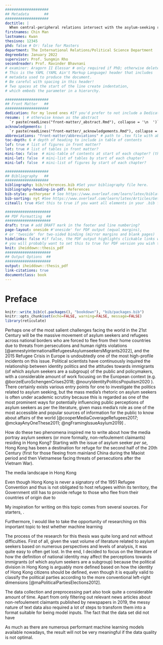 ```yaml
---
####################
## Metadata       ##
####################
doctitle: |
  When central-peripheral relations intersect with the asylum-seeking regime: how media outlets from different political camps report on asylum seekers in Hong Kong
firstnames: Chin Man
lastnames: Kwan
thesisno: 12345
phd: false # Or: false for Masters
department: The International Relations/Political Science Department
degreedate: January 2022
supervisor: Prof. Sungmin Rho
secondreader: Prof. Ravinder Bhavnani
# examiner: Aragorn II Elessar # only required if PhD; otherwise delete or comment out
# This is the YAML (YAML Ain't Markup Language) header that includes 
# metadata used to produce the document. 
# Be careful with spacing in this header!
# Two spaces at the start of the line create indentation,
# which embeds the parameter in a hierarchy.

####################
## Front Matter   ##
####################
dedication: For my loved ones #If you'd prefer to not include a Dedication, for example, simply delete the section entirely, or silence them (add # before each line). 
resume: | # otherwise known as the abstract
  `r paste(readLines("front-matter/_abstract.Rmd"), collapse = '\n  ')`
acknowledgements: |
  `r paste(readLines("front-matter/_acknowledgements.Rmd"), collapse = '\n  ')`
abbreviations: "front-matter/abbreviations" # path to .tex file with abbreviations
toc-depth: 6 # depth of heading to include in table of contents
lof: true # list of figures in front matter?
lot: true # list of tables in front matter?
mini-toc: false  # mini-table of contents at start of each chapter? (this just prepares it; you must also add \minitoc after the chapter titles)
mini-lot: false  # mini-list of tables by start of each chapter?
mini-lof: false  # mini-list of figures by start of each chapter?

####################
## Bibliography   ##
####################
bibliography: bib/references.bib #Set your bibliography file here.
bibliography-heading-in-pdf: References
bib-style: authoryear # See https://www.overleaf.com/learn/latex/biblatex_citation_styles for a list of the commonly used built-in citations styles of biblatex.
bib-sorting: nyt #See https://www.overleaf.com/learn/latex/Articles/Getting_started_with_BibLaTeX for different bibliography sorting options.
citeall: true #Set this to true if you want all elements in your .bib file to appear in your bibliography (i.e. all R-packages you used).

#####################
## PDF Formatting  ##
#####################
draft: true # add DRAFT mark in the footer and line numbering?
page-layout: oneside #'oneside' for PDF output (equal margins), 
# or 'twoside' for two-sided binding (mirror margins and blank pages) 
hidelinks: false #if false, the PDF output highlights clickable links with a colored border 
# you will probably want to set this to true for PDF version you wish to physically print
knit: iheiddown::thesis_pdf
#####################
## Output Options  ##
#####################
output: iheiddown::thesis_pdf
link-citations: true
documentclass: book
---
```


# Preface {.unnumbered}

```{=html}
<!-- 
The {.unnumbered} option here means that the introduction will be 
"Chapter 0." You can also use {-} for no numbers on chapters.
-->
```
<!-- This chunk creates automatically a .bib file to cite the loaded packages in the bibliography. Do not forget to set "citeall" to true in the bibliography section of the YAML header if you want all packages to be cited even if you did not mention them in the body of the text.-->

```r
knitr::write_bib(c(.packages(), "bookdown"), "bib/packages.bib")
knitr::opts_chunk$set(echo=FALSE, warning=FALSE, message=FALSE)
library(reticulate)
```

Perhaps one of the most salient challenges facing the world in the 21st Century will be the massive movement of asylum seekers and refugees across national borders who are forced to flee from their home countries due to threats from persecutions and human rights violations [@amnestyinternationalRefugeesAsylumseekersMigrants2022], and the 2015 Refugee Crisis in Europe is undoubtedly one of the most high-profile incidents on this issue. Political scientists have continuously inquired the relationship between identity politics and the attitudes towards immigrants (of which asylum seekers are a subgroup) of the public and policymakers, with a considerable amount of work focusing on the European context (e.g. @borzelEuroSchengenCrises2018; @nouryIdentityPoliticsPopulism2020 ). There certainly exists various entry points for one to investigate the politics related to asylum seeking, but the mass media's rhetoric on asylum seekers is often under academic scrutiny because this is regarded as one of the most prominent ways for potentially influencing public perceptions of asylum seekers as per the literature, given mass media's role as one of the most accessible and popular sources of information for the public to know about affairs of the world [@cooperMediaCoverageRefugees2017; @mckayAnyOneThese2011; @ngFramingIssueAsylum2019] .

How do these two phenomena inspired me to write about how the media portray asylum seekers (or more formally, non-refoulement claimants) residing in Hong Kong? Starting with the issue of asylum seeker *per se*, Hong Kong has been a destination for refuge for the second half of the 20th Century (first for those fleeing from mainland China during the Maoist period and then Vietnamese facing threats of persecutions after the Vietnam War).

The media landscape in Hong Kong

Even though Hong Kong is never a signatory of the 1951 Refugee Convention and thus is not obligated to host refugees within its territory, the Government still has to provide refuge to those who flee from their countries of origin due to

My inspiration for writing on this topic comes from several sources. For starters, .

Furthermore, I would like to take the opportunity of researching on this important topic to test whether machine learning

The process of the research for this thesis was quite long and not without difficulties. First of all, given the vast volume of literature related to asylum seekers based on numerous perspectives and levels of analysis, it was quite easy to often get lost. In the end, I decided to focus on the literature of how the definition of national identity may affect the perceptions towards immigrants (of which asylum seekers are a subgroup) because the political division in Hong Kong is arguably more defined based on how the identity of Hong Kong citizens should be defined, even though it is equally valid to classify the political parties according to the more conventional left-right dimensions [@maPoliticalPartiesElections2012].

The data collection and preprocessing part also took quite a considerable amount of time. Apart from only filtering out relevant news articles about non-refoulement claimants published by newspapers in 2019, the messy nature of text data also required a lot of steps to transform them into a format suitable for being model inputs. The fact that the data set did not have

As much as there are numerous performant machine learning models available nowadays, the result will not be very meaningful if the data quality is not optimal.
